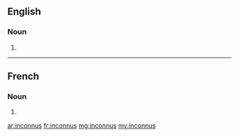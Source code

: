 ==English==

===Noun===
{{head|en|plural}}

# {{plural of|inconnu|lang=en|nocat=1}}

----

==French==

===Noun===
{{head|fr|plural}} {{m-p}}

# {{plural of|inconnu|lang=fr|nocat=1}}

[[ar:inconnus]]
[[fr:inconnus]]
[[mg:inconnus]]
[[my:inconnus]]